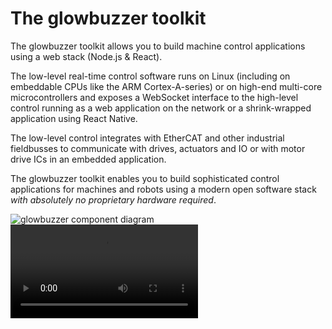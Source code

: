 # The glowbuzzer toolkit
The glowbuzzer toolkit allows you to build machine control applications using a web stack (Node.js & React).

The low-level real-time control software runs on Linux (including on embeddable CPUs like the ARM Cortex-A-series) or on high-end multi-core microcontrollers and exposes a WebSocket interface to the high-level control running as a web application on the network or a shrink-wrapped application using React Native.

The low-level control integrates with EtherCAT and other industrial fieldbusses to communicate with drives, actuators and IO or with motor drive ICs in an embedded application.

The glowbuzzer toolkit enables you to build sophisticated control applications for machines and robots using a modern open software stack *with absolutely no proprietary hardware required*.


<img src="/hex_components.svg" alt="glowbuzzer component diagram"/>

<video src="http://commondatastorage.googleapis.com/gtv-videos-bucket/sample/ForBiggerBlazes.mp4" autoPlay={true}/>
